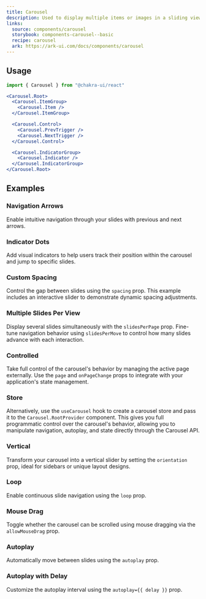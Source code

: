 ```yaml
---
title: Carousel
description: Used to display multiple items or images in a sliding view.
links:
  source: components/carousel
  storybook: components-carousel--basic
  recipe: carousel
  ark: https://ark-ui.com/docs/components/carousel
---
```


<ExampleTabs name="carousel-basic" />

## Usage

```jsx
import { Carousel } from "@chakra-ui/react"
```

```jsx
<Carousel.Root>
  <Carousel.ItemGroup>
    <Carousel.Item />
  </Carousel.ItemGroup>

  <Carousel.Control>
    <Carousel.PrevTrigger />
    <Carousel.NextTrigger />
  </Carousel.Control>

  <Carousel.IndicatorGroup>
    <Carousel.Indicator />
  </Carousel.IndicatorGroup>
</Carousel.Root>
```

## Examples

### Navigation Arrows

Enable intuitive navigation through your slides with previous and next arrows.

<ExampleTabs name="carousel-with-arrows" />

### Indicator Dots

Add visual indicators to help users track their position within the carousel and
jump to specific slides.

<ExampleTabs name="carousel-with-indicators" />

### Custom Spacing

Control the gap between slides using the `spacing` prop. This example includes
an interactive slider to demonstrate dynamic spacing adjustments.

<ExampleTabs name="carousel-spacing" />

### Multiple Slides Per View

Display several slides simultaneously with the `slidesPerPage` prop. Fine-tune
navigation behavior using `slidesPerMove` to control how many slides advance
with each interaction.

<ExampleTabs name="carousel-slides-per-page" />

### Controlled

Take full control of the carousel's behavior by managing the active page
externally. Use the `page` and `onPageChange` props to integrate with your
application's state management.

<ExampleTabs name="carousel-controlled" />

### Store

Alternatively, use the `useCarousel` hook to create a carousel store and pass it
to the `Carousel.RootProvider` component. This gives you full programmatic
control over the carousel's behavior, allowing you to manipulate navigation,
autoplay, and state directly through the Carousel API.

<ExampleTabs name="carousel-with-store" />

### Vertical

Transform your carousel into a vertical slider by setting the `orientation`
prop, ideal for sidebars or unique layout designs.

<ExampleTabs name="carousel-with-orientation" />

### Loop

Enable continuous slide navigation using the `loop` prop.

<ExampleTabs name="carousel-with-loop" />

### Mouse Drag

Toggle whether the carousel can be scrolled using mouse dragging via the
`allowMouseDrag` prop.

<ExampleTabs name="carousel-with-mouse-drag" />

### Autoplay

Automatically move between slides using the `autoplay` prop.

<ExampleTabs name="carousel-with-autoplay" />

### Autoplay with Delay

Customize the autoplay interval using the `autoplay={{ delay }}` prop.

<ExampleTabs name="carousel-with-autoplay-delay" />
